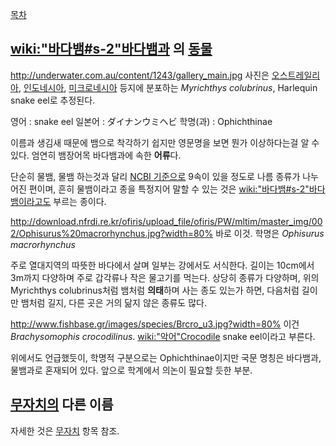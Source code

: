 [[목차]]


== [[wiki:"바다뱀#s-2"바다뱀]][[과]] 의 [[동물]] ==

http://underwater.com.au/content/1243/gallery_main.jpg
사진은 [[오스트레일리아]], [[인도네시아]], [[미크로네시아]] 등지에 분포하는 ''Myrichthys colubrinus'', Harlequin snake eel로 추정된다.

영어 : snake eel
일본어 : ダイナンウミヘビ
학명(과) : Ophichthinae

이름과 생김새 때문에 뱀으로 착각하기 쉽지만 영문명을 보면 뭔가 이상하다는걸 알 수 있다. 엄연히 뱀장어목 바다뱀과에 속한 '''어류'''다.

단순히 물뱀, 물뱀 하는것과 달리 [http://www.ncbi.nlm.nih.gov/Taxonomy/Browser/wwwtax.cgi?mode=Tree&id=54916&lvl=3&lin=f&keep=1&srchmode=1&unlock NCBI 기준으로] 9속이 있을 정도로 나름 종류가 나누어진 편이며, 흔히 물뱀이라고 종을 특정지어 말할 수 있는 것은 [[wiki:"바다뱀#s-2"바다뱀]]이라고도 부르는 종이다.

http://download.nfrdi.re.kr/ofiris/upload_file/ofiris/PW/mltim/master_img/002/Ophisurus%20macrorhynchus.jpg?width=80%
바로 이것. 학명은 ''Ophisurus macrorhynchus''


주로 열대지역의 따뜻한 바다에서 살며 일부는 강에서도 서식한다.
길이는 10cm에서 3m까지 다양하며 주로 갑각류나 작은 물고기를 먹는다.
상당히 종류가 다양하며, 위의 Myrichthys colubrinus처럼 뱀처럼 '''의태'''하며 사는 종도 있는가 하면, 다음처럼 길이만 뱀처럼 길지, 다른 곳은 거의 닮지 않은 종류도 많다.

http://www.fishbase.gr/images/species/Brcro_u3.jpg?width=80%
이건 ''Brachysomophis crocodilinus''. [[wiki:"악어"Crocodile]] snake eel이라고 부른다.

위에서도 언급했듯이, 학명적 구분으로는 Ophichthinae이지만 국문 명칭은 바다뱀과, 물뱀과로 혼재되어 있다. 앞으로 학계에서 의논이 필요할 듯한 부분.

== [[무자치]]의 다른 이름 ==

자세한 것은 [[무자치]] 항목 참조.
